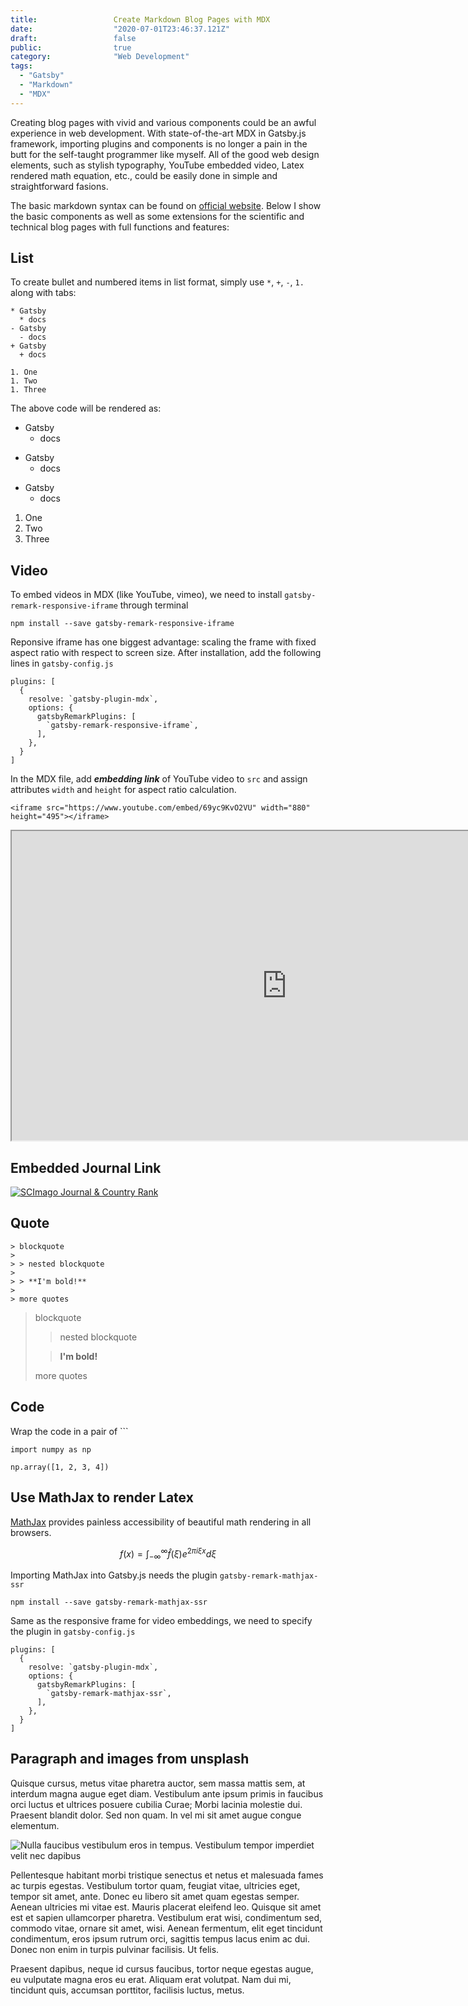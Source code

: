 ```yaml
---
title:                 Create Markdown Blog Pages with MDX
date:                  "2020-07-01T23:46:37.121Z"
draft:                 false
public:                true
category:              "Web Development"
tags:
  - "Gatsby"
  - "Markdown"
  - "MDX"
---
```


Creating blog pages with vivid and various components could be an awful experience in web development. With state-of-the-art MDX in Gatsby.js framework, importing plugins and components is no longer a pain in the butt for the self-taught programmer like myself. All of the good web design elements, such as stylish typography, YouTube embedded video, Latex rendered math equation, etc., could be easily done in simple and straightforward fasions.

The basic markdown syntax can be found on [official website]([Markdown](https://www.markdownguide.org/basic-syntax/)
). Below I show the basic components as well as some extensions for the scientific and technical blog pages with full functions and features:

## List

To create bullet and numbered items in list format, simply use `*`, `+`, `-`, `1.` along with tabs:

```
* Gatsby
  * docs
- Gatsby
  - docs
+ Gatsby
  + docs

1. One
1. Two
1. Three
```
The above code will be rendered as:

* Gatsby
  * docs
- Gatsby
  - docs
+ Gatsby
  + docs

1. One
1. Two
1. Three

## Video

To embed videos in MDX (like YouTube, vimeo), we need to install `gatsby-remark-responsive-iframe` through terminal
```
npm install --save gatsby-remark-responsive-iframe
```
Reponsive iframe has one biggest advantage: scaling the frame with fixed aspect ratio with respect to screen size. After installation, add the following lines in `gatsby-config.js`
```
plugins: [
  {
    resolve: `gatsby-plugin-mdx`,
    options: {
      gatsbyRemarkPlugins: [
        `gatsby-remark-responsive-iframe`,
      ],
    },
  }
]
```
In the MDX file, add ***embedding link*** of YouTube video to `src` and assign attributes `width` and `height` for aspect ratio calculation.
```
<iframe src="https://www.youtube.com/embed/69yc9KvO2VU" width="880" height="495"></iframe>
```

<iframe src="https://www.youtube.com/embed/69yc9KvO2VU" width="880" height="495"></iframe>

## Embedded Journal Link

<a href="https://www.scimagojr.com/journalsearch.php?q=23833&amp;tip=sid&amp;exact=no" title="SCImago Journal &amp; Country Rank"><img border="0" src="https://www.scimagojr.com/journal_img.php?id=23833" alt="SCImago Journal &amp; Country Rank"  /></a>


## Quote

```
> blockquote
>
> > nested blockquote
>
> > **I'm bold!**
>
> more quotes
```

> blockquote
>
> > nested blockquote
>
> > **I'm bold!**
>
> more quotes

## Code

Wrap the code in a pair of  \`\`\`

```
import numpy as np

np.array([1, 2, 3, 4])
```

## Use MathJax to render Latex

[MathJax](https://www.mathjax.org/) provides painless accessibility of beautiful math rendering in all browsers.

$$
\begin{equation}
f(x) = \int_{-\infty}^\infty \hat f(\xi) e^{2 \pi i \xi x} d\xi
\end{equation}
$$

Importing MathJax into Gatsby.js needs the plugin `gatsby-remark-mathjax-ssr`

```
npm install --save gatsby-remark-mathjax-ssr
```
Same as the responsive frame for video embeddings, we need to specify the plugin in `gatsby-config.js`
```
plugins: [
  {
    resolve: `gatsby-plugin-mdx`,
    options: {
      gatsbyRemarkPlugins: [
        `gatsby-remark-mathjax-ssr`,
      ],
    },
  }
]
```

## Paragraph and images from unsplash

Quisque cursus, metus vitae pharetra auctor, sem massa mattis sem, at interdum magna augue eget diam. Vestibulum ante ipsum primis in faucibus orci luctus et ultrices posuere cubilia Curae; Morbi lacinia molestie dui. Praesent blandit dolor. Sed non quam. In vel mi sit amet augue congue elementum.

![Nulla faucibus vestibulum eros in tempus. Vestibulum tempor imperdiet velit nec dapibus](https://source.unsplash.com/collection/1353730/1600x900)

Pellentesque habitant morbi tristique senectus et netus et malesuada fames ac turpis egestas. Vestibulum tortor quam, feugiat vitae, ultricies eget, tempor sit amet, ante. Donec eu libero sit amet quam egestas semper. Aenean ultricies mi vitae est. Mauris placerat eleifend leo. Quisque sit amet est et sapien ullamcorper pharetra. Vestibulum erat wisi, condimentum sed, commodo vitae, ornare sit amet, wisi. Aenean fermentum, elit eget tincidunt condimentum, eros ipsum rutrum orci, sagittis tempus lacus enim ac dui. Donec non enim in turpis pulvinar facilisis. Ut felis.

Praesent dapibus, neque id cursus faucibus, tortor neque egestas augue, eu vulputate magna eros eu erat. Aliquam erat volutpat. Nam dui mi, tincidunt quis, accumsan porttitor, facilisis luctus, metus.
